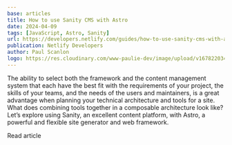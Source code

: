 ```yaml
---
base: articles
title: How to use Sanity CMS with Astro
date: 2024-04-09
tags: [JavaScript, Astro, Sanity]
url: https://developers.netlify.com/guides/how-to-use-sanity-cms-with-astro/
publication: Netlify Developers
author: Paul Scanlon
logo: https://res.cloudinary.com/www-paulie-dev/image/upload/v1678220344/paulie.dev/Logos/netlify-logo_joepbr.png
---
```


The ability to select both the framework and the content management system that each have the best fit with the requirements of your project, the skills of your teams, and the needs of the users and maintainers, is a great advantage when planning your technical architecture and tools for a site. What does combining tools together in a composable architecture look like? Let’s explore using Sanity, an excellent content platform, with Astro, a powerful and flexible site generator and web framework.

<CtaExternal href='https://developers.netlify.com/guides/how-to-use-sanity-cms-with-astro/'>Read article</CtaExternal>
